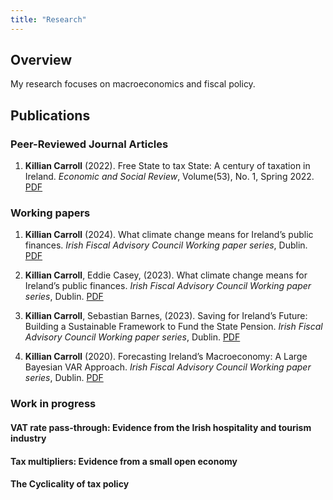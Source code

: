 ```yaml
---
title: "Research"
---
```


## Overview

My research focuses on macroeconomics and fiscal policy.

## Publications

### Peer-Reviewed Journal Articles

1.  **Killian Carroll** (2022). Free State to tax State: A century of taxation in Ireland. *Economic and Social Review*, Volume(53), No. 1, Spring 2022. [PDF](https://www.esr.ie/index.php/esr/article/view/1566/667)

### Working papers

1.  **Killian Carroll** (2024). What climate change means for Ireland's public finances. *Irish Fiscal Advisory Council Working paper series*, Dublin. [PDF](https://www.fiscalcouncil.ie/wp-content/uploads/2024/11/Estimating-monthly-consumer-spending-using-card-payment-data-Killian-Carroll-Fiscal-Council.pdf)

2.  **Killian Carroll**, Eddie Casey, (2023). What climate change means for Ireland's public finances. *Irish Fiscal Advisory Council Working paper series*, Dublin. [PDF](https://www.fiscalcouncil.ie/wp-content/uploads/2023/10/What-climate-change-means-for-Irelands-public-finances-Casey-and-Carroll-2023-Irish-Fiscal-Advisory-Council.pdf)

3.  **Killian Carroll**, Sebastian Barnes, (2023). Saving for Ireland's Future: Building a Sustainable Framework to Fund the State Pension. *Irish Fiscal Advisory Council Working paper series*, Dublin. [PDF](https://www.fiscalcouncil.ie/wp-content/uploads/2023/03/Working-paper-Funding-Irelands-state-pension.pdf)

4.  **Killian Carroll** (2020). Forecasting Ireland’s Macroeconomy: A Large Bayesian VAR Approach. *Irish Fiscal Advisory Council Working paper series*, Dublin. [PDF](https://www.fiscalcouncil.ie/wp-content/uploads/2020/09/Forecasting-Irelands-Macroeconomy.pdf)

### Work in progress

#### VAT rate pass-through: Evidence from the Irish hospitality and tourism industry

#### Tax multipliers: Evidence from a small open economy

#### The Cyclicality of tax policy
